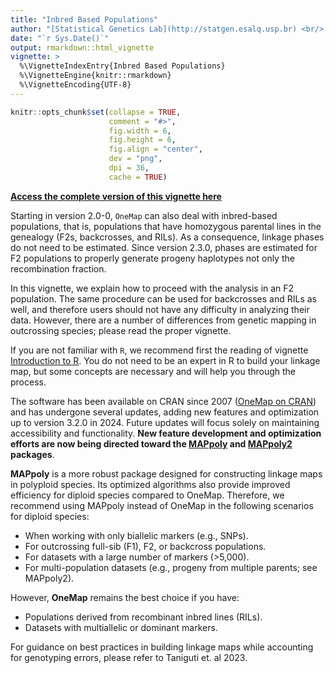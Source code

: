 ```yaml
---
title: "Inbred Based Populations"
author: "[Statistical Genetics Lab](http://statgen.esalq.usp.br) <br/> Department of Genetics <br/> Luiz de Queiroz College of Agriculture <br/> University of São Paulo"
date: "`r Sys.Date()`"
output: rmarkdown::html_vignette
vignette: >
  %\VignetteIndexEntry{Inbred Based Populations}
  %\VignetteEngine{knitr::rmarkdown}
  %\VignetteEncoding{UTF-8}
---
```


```r

knitr::opts_chunk$set(collapse = TRUE,
                      comment = "#>",
                      fig.width = 6,
                      fig.height = 6,
                      fig.align = "center",
                      dev = "png",
                      dpi = 36,
                      cache = TRUE)

```


**[Access the complete version of this vignette here](https://cristianetaniguti.github.io/onemap/Inbred_Based_Populations.html)**

Starting in version 2.0-0, `OneMap` can also deal with inbred-based
populations, that is, populations that have homozygous parental lines in
the genealogy (F2s, backcrosses, and RILs). As a consequence, linkage
phases do not need to be estimated. Since version 2.3.0, phases are estimated 
for F2 populations to properly generate progeny haplotypes not only the 
recombination fraction.

In this vignette, we explain how to proceed with the analysis in an F2
population. The same procedure can be used for backcrosses and RILs as
well, and therefore users should not have any difficulty in analyzing
their data. However, there are a number of differences from genetic
mapping in outcrossing species; please read the proper vignette.

If you are not familiar with `R`, we recommend first the reading of
vignette
[Introduction to R](https://cristianetaniguti.github.io/onemap/Introduction_R.html).
You do not need to be an expert in R to build your linkage map, but
some concepts are necessary and will help you through the process.

The software has been available on CRAN since 2007 
([OneMap on CRAN](https://cran.r-project.org/package=onemap)) and has 
undergone several updates, adding new features and optimization up to version 3.2.0 in 2024. 
Future updates will focus solely on maintaining accessibility and functionality. 
**New feature development and optimization efforts are now being directed toward the 
[MAPpoly](https://github.com/mmollina/MAPpoly) and 
[MAPpoly2](https://github.com/mmollina/mappoly2) packages**.  

**MAPpoly** is a more robust package designed for constructing linkage maps
 in polyploid species. Its optimized algorithms also provide improved efficiency for 
diploid species compared to OneMap. Therefore, we recommend using MAPpoly instead 
of OneMap in the following scenarios for diploid species:  

- When working with only biallelic markers (e.g., SNPs).  
- For outcrossing full-sib (F1), F2, or backcross populations.  
- For datasets with a large number of markers (>5,000).  
- For multi-population datasets (e.g., progeny from multiple parents; see MAPpoly2).  

However, **OneMap** remains the best choice if you have:  

- Populations derived from recombinant inbred lines (RILs).  
- Datasets with multiallelic or dominant markers.  

For guidance on best practices in building linkage maps while accounting for genotyping 
errors, please refer to Taniguti et. al 2023.  


